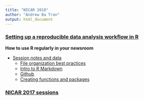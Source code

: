 ```yaml
---
title: "NICAR 2018"
author: "Andrew Ba Tran"
output: html_document
---
```


### [Setting up a reproducible data analysis workflow in R](https://www.ire.org/events-and-training/event/3189/3643/)

**How to use R regularly in your newsroom**

* [Session notes and data](https://github.com/andrewbtran/NICAR/tree/master/2018/workflow)
    * [File organization best practices](https://andrewbtran.github.io/NICAR/2018/workflow/docs/01-workflow_intro.html)
    * [Intro to R Markdown](https://andrewbtran.github.io/NICAR/2018/workflow/docs/02-rmarkdown.html)
    * [Github](https://andrewbtran.github.io/NICAR/2018/workflow/docs/03-integrating_github.html)
    * [Creating functions and packages](https://andrewbtran.github.io/NICAR/2018/workflow/docs/04-creating_packages.html)


### [NICAR 2017 sessions](https://andrewbtran.github.io/NICAR/2017/)
